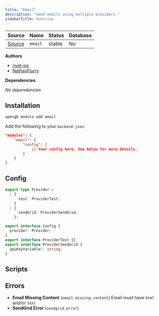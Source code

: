 ```yaml
---
title: "Email"
description: "Send emails using multiple providers."
sidebarTitle: Overview
---
```


| Source                                                                           | Name       | Status     | Database     |
| -------------------------------------------------------------------------------- | ---------- | ---------- | ------------ |
| [Source](https://github.com/rivet-gg/opengb-modules/tree/main/modules/email) | `email` | stable | No |

**Authors**

- [rivet-gg](https://github.com/rivet-gg)
- [NathanFlurry](https://github.com/NathanFlurry)

**Dependencies**

_No dependencies_

## Installation

<Tabs>

<Tab title="CLI">

```sh CLI
opengb module add email
```

</Tab>

<Tab title="backend.json">

Add the following to your `backend.json`:

```json backend.json
"modules": {
	"email": {
		"config": {
			// Your config here. See below for more details.
		}
	}
}

```
</Tab>

</Tabs>

## Config

		
```typescript
export type Provider =
  | {
      test: ProviderTest;
    }
  | {
      sendGrid: ProviderSendGrid;
    };

export interface Config {
  provider: Provider;
}
export interface ProviderTest {}
export interface ProviderSendGrid {
  apiKeyVariable?: string;
}
```


## Scripts

<CardGroup><Card title="Send Email" href="/modules/email/scripts/send_email"></Card></CardGroup>

## Errors

- **Email Missing Content** (`email_missing_content`) Email must have `html` and/or `text`
- **SendGrid Error** (`sendgrid_error`) 
